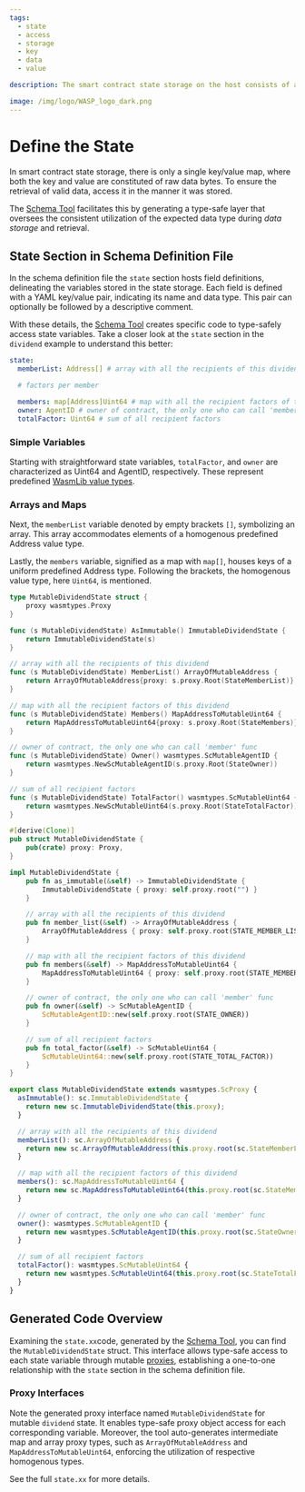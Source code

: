 ```yaml
---
tags:
  - state
  - access
  - storage
  - key
  - data
  - value

description: The smart contract state storage on the host consists of a single key/value map, as long as you access the data in the same way that you used to store it, you will always get valid data back.

image: /img/logo/WASP_logo_dark.png
---
```



# Define the State

In smart contract state storage, there is only a single key/value map,
where both the key and value are constituted of raw data bytes.
To ensure the retrieval of valid data, access it in the manner it was stored.

The [Schema Tool](usage.mdx) facilitates this by generating a type-safe layer
that oversees the consistent utilization of the expected data type during _data storage_ and retrieval.

## State Section in Schema Definition File

In the schema definition file the `state` section hosts field definitions,
delineating the variables stored in the state storage.
Each field is defined with a YAML key/value pair, indicating its name and data type.
This pair can optionally be followed by a descriptive comment.

With these details, the [Schema Tool](usage.mdx) creates specific code to type-safely access state variables.
Take a closer look at the `state` section in the `dividend` example to understand this better:

<Tabs groupId="schema" queryString>
<TabItem value="yaml" label="YAML">

```yaml
state:
  memberList: Address[] # array with all the recipients of this dividend

  # factors per member

  members: map[Address]Uint64 # map with all the recipient factors of this dividend
  owner: AgentID # owner of contract, the only one who can call 'member' func
  totalFactor: Uint64 # sum of all recipient factors
```

</TabItem>
</Tabs>

### Simple Variables

Starting with straightforward state variables, `totalFactor`,
and `owner` are characterized as Uint64 and AgentID, respectively.
These represent predefined [WasmLib value types](/isc/reference/wasm-lib-data-types).

### Arrays and Maps

Next, the `memberList` variable denoted by empty brackets `[]`, symbolizing an array.
This array accommodates elements of a homogenous predefined Address value type.

Lastly, the `members` variable, signified as a map with `map[]`, houses keys of a uniform predefined Address type.
Following the brackets, the homogenous value type, here `Uint64`, is mentioned.

<Tabs groupId="language" queryString>

<TabItem value="go" label="Go">

```go
type MutableDividendState struct {
	proxy wasmtypes.Proxy
}

func (s MutableDividendState) AsImmutable() ImmutableDividendState {
	return ImmutableDividendState(s)
}

// array with all the recipients of this dividend
func (s MutableDividendState) MemberList() ArrayOfMutableAddress {
	return ArrayOfMutableAddress{proxy: s.proxy.Root(StateMemberList)}
}

// map with all the recipient factors of this dividend
func (s MutableDividendState) Members() MapAddressToMutableUint64 {
	return MapAddressToMutableUint64{proxy: s.proxy.Root(StateMembers)}
}

// owner of contract, the only one who can call 'member' func
func (s MutableDividendState) Owner() wasmtypes.ScMutableAgentID {
	return wasmtypes.NewScMutableAgentID(s.proxy.Root(StateOwner))
}

// sum of all recipient factors
func (s MutableDividendState) TotalFactor() wasmtypes.ScMutableUint64 {
	return wasmtypes.NewScMutableUint64(s.proxy.Root(StateTotalFactor))
}
```

</TabItem>
<TabItem value="rust" label="Rust">

```rust
#[derive(Clone)]
pub struct MutableDividendState {
	pub(crate) proxy: Proxy,
}

impl MutableDividendState {
    pub fn as_immutable(&self) -> ImmutableDividendState {
		ImmutableDividendState { proxy: self.proxy.root("") }
	}

    // array with all the recipients of this dividend
    pub fn member_list(&self) -> ArrayOfMutableAddress {
		ArrayOfMutableAddress { proxy: self.proxy.root(STATE_MEMBER_LIST) }
	}

    // map with all the recipient factors of this dividend
    pub fn members(&self) -> MapAddressToMutableUint64 {
		MapAddressToMutableUint64 { proxy: self.proxy.root(STATE_MEMBERS) }
	}

    // owner of contract, the only one who can call 'member' func
    pub fn owner(&self) -> ScMutableAgentID {
		ScMutableAgentID::new(self.proxy.root(STATE_OWNER))
	}

    // sum of all recipient factors
    pub fn total_factor(&self) -> ScMutableUint64 {
		ScMutableUint64::new(self.proxy.root(STATE_TOTAL_FACTOR))
	}
}
```

</TabItem>
<TabItem value="typescript" label="Typescript">

```ts
export class MutableDividendState extends wasmtypes.ScProxy {
  asImmutable(): sc.ImmutableDividendState {
    return new sc.ImmutableDividendState(this.proxy);
  }

  // array with all the recipients of this dividend
  memberList(): sc.ArrayOfMutableAddress {
    return new sc.ArrayOfMutableAddress(this.proxy.root(sc.StateMemberList));
  }

  // map with all the recipient factors of this dividend
  members(): sc.MapAddressToMutableUint64 {
    return new sc.MapAddressToMutableUint64(this.proxy.root(sc.StateMembers));
  }

  // owner of contract, the only one who can call 'member' func
  owner(): wasmtypes.ScMutableAgentID {
    return new wasmtypes.ScMutableAgentID(this.proxy.root(sc.StateOwner));
  }

  // sum of all recipient factors
  totalFactor(): wasmtypes.ScMutableUint64 {
    return new wasmtypes.ScMutableUint64(this.proxy.root(sc.StateTotalFactor));
  }
}
```

</TabItem>
</Tabs>

## Generated Code Overview

Examining the `state.xx`code, generated by the [Schema Tool](usage.mdx),
you can find the `MutableDividendState` struct.
This interface allows type-safe access to each state variable through mutable [proxies](/isc/explanations/proxies),
establishing a one-to-one relationship with the `state` section in the schema definition file.

### Proxy Interfaces

Note the generated proxy interface named `MutableDividendState` for mutable `dividend` state.
It enables type-safe proxy object access for each corresponding variable.
Moreover, the tool auto-generates intermediate map and array proxy types,
such as `ArrayOfMutableAddress` and `MapAddressToMutableUint64`,
enforcing the utilization of respective homogenous types.

See the full `state.xx` for more details.
